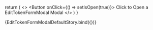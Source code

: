 


<Meta 
  title='EditTokenFormModal' 
  component={EditTokenFormModal}
/>

<ArgsTable of={EditTokenFormModal}/>

  return (
    <>
    <Button onClick={() => setIsOpen(true)}>
      Click to Open a EditTokenFormModal Modal
    </Button>
    <Provider store={store}>
      <EditTokenFormModal isOpen={true}/>
    </Provider>
    </>
  )
}

<Canvas>
  <Story name='Default'>
    {EditTokenFormModalDefaultStory.bind({})}
  </Story>
</Canvas>